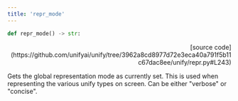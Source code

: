 ```yaml
---
title: 'repr_mode'
---
```


```python
def repr_mode() -> str:
```

<p align="right">[source code](https://github.com/unifyai/unify/tree/3962a8cd8977d72e3eca40a791f5b11c67dac8ee/unify/repr.py#L243)</p>

Gets the global representation mode as currently set. This is used when representing
the various unify types on screen. Can be either "verbose" or "concise".
